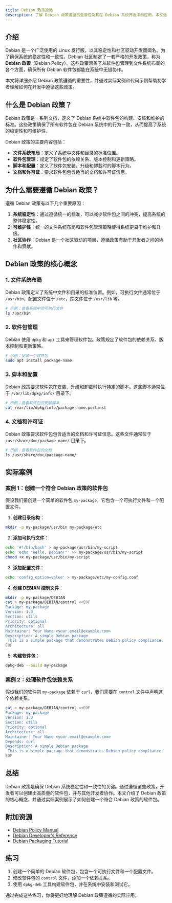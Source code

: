 ```yaml
---
title: Debian 政策遵循
description: 了解 Debian 政策遵循的重要性及其在 Debian 系统开发中的应用。本文适合初学者，将逐步讲解 Debian 政策的核心概念，并提供实际案例和代码示例。
---
```


## 介绍

Debian 是一个广泛使用的 Linux 发行版，以其稳定性和社区驱动开发而闻名。为了确保系统的稳定性和一致性，Debian 社区制定了一套严格的开发政策，称为 **Debian 政策**（Debian Policy）。这些政策涵盖了从软件包管理到文件系统布局的各个方面，确保所有 Debian 软件包都能在系统中无缝协作。

本文将详细介绍 Debian 政策遵循的重要性，并通过实际案例和代码示例帮助初学者理解如何在开发中遵循这些政策。

## 什么是 Debian 政策？

Debian 政策是一系列文档，定义了 Debian 系统中软件包的构建、安装和维护的标准。这些政策确保了所有软件包在 Debian 系统中的行为一致，从而提高了系统的稳定性和可维护性。

Debian 政策的主要内容包括：

- **文件系统布局**：定义了系统中文件和目录的标准位置。
- **软件包管理**：规定了软件包的依赖关系、版本控制和更新策略。
- **脚本和配置**：定义了软件包安装、升级和卸载时的脚本行为。
- **文档和许可证**：要求软件包包含适当的文档和许可证信息。

## 为什么需要遵循 Debian 政策？

遵循 Debian 政策有以下几个重要原因：

1. **系统稳定性**：通过遵循统一的标准，可以减少软件包之间的冲突，提高系统的整体稳定性。
2. **可维护性**：统一的文件系统布局和软件包管理策略使得系统更易于维护和升级。
3. **社区协作**：Debian 是一个社区驱动的项目，遵循政策有助于开发者之间的协作和贡献。

## Debian 政策的核心概念

### 1. 文件系统布局

Debian 政策定义了系统中文件和目录的标准位置。例如，可执行文件通常位于 `/usr/bin`，配置文件位于 `/etc`，库文件位于 `/usr/lib` 等。

```bash
# 示例：查看系统中的可执行文件
ls /usr/bin
```

### 2. 软件包管理

Debian 使用 `dpkg` 和 `apt` 工具来管理软件包。政策规定了软件包的依赖关系、版本控制和更新策略。

```bash
# 示例：安装一个软件包
sudo apt install package-name
```

### 3. 脚本和配置

Debian 政策要求软件包在安装、升级和卸载时执行特定的脚本。这些脚本通常位于 `/var/lib/dpkg/info/` 目录下。

```bash
# 示例：查看软件包的安装脚本
cat /var/lib/dpkg/info/package-name.postinst
```

### 4. 文档和许可证

Debian 政策要求软件包包含适当的文档和许可证信息。这些文件通常位于 `/usr/share/doc/package-name/` 目录下。

```bash
# 示例：查看软件包的文档
ls /usr/share/doc/package-name/
```

## 实际案例

### 案例 1：创建一个符合 Debian 政策的软件包

假设我们要创建一个简单的软件包 `my-package`，它包含一个可执行文件和一个配置文件。

1. **创建目录结构**：

```bash
mkdir -p my-package/usr/bin my-package/etc
```

2. **添加可执行文件**：

```bash
echo '#!/bin/bash' > my-package/usr/bin/my-script
echo 'echo "Hello, Debian!"' >> my-package/usr/bin/my-script
chmod +x my-package/usr/bin/my-script
```

3. **添加配置文件**：

```bash
echo 'config_option=value' > my-package/etc/my-config.conf
```

4. **创建 DEBIAN 控制文件**：

```bash
mkdir -p my-package/DEBIAN
cat > my-package/DEBIAN/control <<EOF
Package: my-package
Version: 1.0
Section: utils
Priority: optional
Architecture: all
Maintainer: Your Name <your.email@example.com>
Description: A simple Debian package
 This is a simple package that demonstrates Debian policy compliance.
EOF
```

5. **构建软件包**：

```bash
dpkg-deb --build my-package
```

### 案例 2：处理软件包依赖关系

假设我们的软件包 `my-package` 依赖于 `curl`，我们需要在 `control` 文件中声明这个依赖关系。

```bash
cat > my-package/DEBIAN/control <<EOF
Package: my-package
Version: 1.0
Section: utils
Priority: optional
Architecture: all
Maintainer: Your Name <your.email@example.com>
Depends: curl
Description: A simple Debian package
 This is a simple package that demonstrates Debian policy compliance.
EOF
```

## 总结

Debian 政策是确保 Debian 系统稳定性和一致性的关键。通过遵循这些政策，开发者可以创建出高质量的软件包，并与其他开发者协作。本文介绍了 Debian 政策的核心概念，并通过实际案例展示了如何创建一个符合 Debian 政策的软件包。

## 附加资源

- [Debian Policy Manual](https://www.debian.org/doc/debian-policy/)
- [Debian Developer's Reference](https://www.debian.org/doc/manuals/developers-reference/)
- [Debian Packaging Tutorial](https://wiki.debian.org/PackagingTutorial)

## 练习

1. 创建一个简单的 Debian 软件包，包含一个可执行文件和一个配置文件。
2. 修改软件包的 `control` 文件，添加一个依赖关系。
3. 使用 `dpkg-deb` 工具构建软件包，并在系统中安装和测试它。

通过完成这些练习，你将更好地理解 Debian 政策遵循的实际应用。